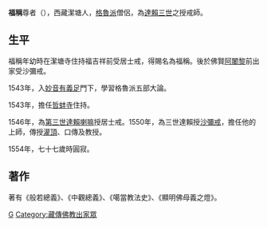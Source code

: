 {{merge|班钦·索南扎巴}}
{{Refimprove|time=2019-09-12}}

'''福稱'''尊者（{{bd|1478年||1554年|}}），西藏潔塘人，[[格魯派|格魯派]]僧侶，為[[達賴三世|達賴三世]]之授戒師。
==生平==
福稱年幼時在潔塘寺住持福吉祥前受居士戒，得賜名為福稱。後於佛賢[[阿闍黎|阿闍黎]]前出家受沙彌戒。

1543年，入[[妙音有義足|妙音有義足]]門下，學習格魯派五部大論。

1543年，擔任[[哲蚌寺|哲蚌寺]]住持。

1546年，為[[第三世達賴喇嘛·索南嘉措|第三世達賴喇嘛]]授居士戒。1550年，為三世達賴授[[沙彌戒|沙彌戒]]，擔任他的上師，傳授[[灌頂|灌頂]]、口傳及教授。

1554年，七十七歲時圓寂。

==著作==
著有《般若總義》、《中觀總義》、《噶當教法史》、《顯明佛母義之燈》。
[[Category:格魯派人物|G]]
[[Category:藏傳佛教出家眾|Category:藏傳佛教出家眾]]